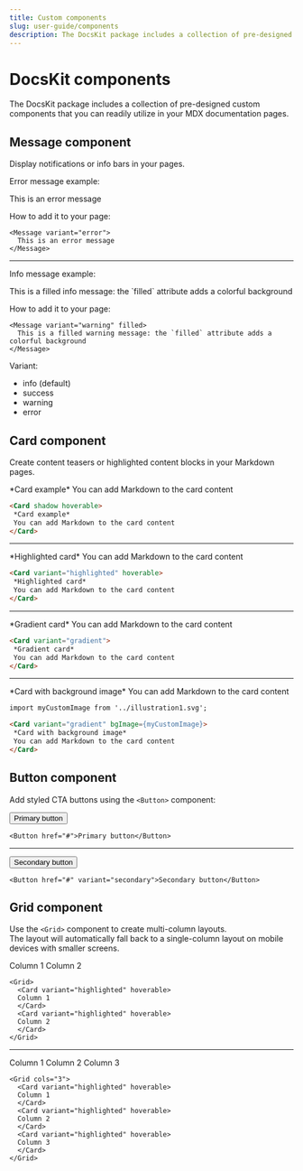 ```yaml
---
title: Custom components
slug: user-guide/components
description: The DocsKit package includes a collection of pre-designed custom components that you can readily utilize in your MDX documentation pages. 
---
```


# DocsKit components

The DocsKit package includes a collection of pre-designed custom components that you can readily utilize in your MDX documentation pages. 

## Message component 

Display notifications or info bars in your pages.  

Error message example:

<Message variant="error">
This is an error message
</Message>

How to add it to your page:
```JSX
<Message variant="error">
  This is an error message
</Message>
```
---------

Info message example:

<Message filled>
This is a filled info message: the `filled` attribute adds a colorful background
</Message>

How to add it to your page:
```JSX
<Message variant="warning" filled>
  This is a filled warning message: the `filled` attribute adds a colorful background
</Message>
```

Variant:
- info (default)
- success
- warning
- error

## Card component 

Create content teasers or highlighted content blocks in your Markdown pages.

<Card shadow hoverable>
 *Card example*  
 You can add Markdown to the card content
</Card>

```markdown
<Card shadow hoverable>
 *Card example*  
 You can add Markdown to the card content
</Card>
```
------

<Card variant="highlighted" hoverable>
 *Highlighted card*  
 You can add Markdown to the card content
</Card>

```markdown
<Card variant="highlighted" hoverable>
 *Highlighted card*  
 You can add Markdown to the card content
</Card>
```
------

<Card variant="gradient">
 *Gradient card*  
 You can add Markdown to the card content
</Card>

```markdown
<Card variant="gradient">
 *Gradient card*  
 You can add Markdown to the card content
</Card>
```
------

<Card variant="gradient" bgImage={myCustomImage}>
 *Card with background image*  
 You can add Markdown to the card content
</Card>

```markdown
import myCustomImage from '../illustration1.svg';

<Card variant="gradient" bgImage={myCustomImage}>
 *Card with background image*  
 You can add Markdown to the card content
</Card>
```

## Button component

Add styled CTA buttons using the `<Button>` component:

<Button href="#">Primary button</Button>


```JSX
<Button href="#">Primary button</Button>
```
------
<Button href="#" variant="secondary">Secondary button</Button>


```JSX
<Button href="#" variant="secondary">Secondary button</Button>
```

## Grid component

Use the `<Grid>` component to create multi-column layouts.  
The layout will automatically fall back to a single-column layout on mobile devices with smaller screens.

<Grid>
  <Card variant="highlighted" hoverable>
  Column 1
  </Card>
  <Card variant="highlighted" hoverable>
  Column 2
  </Card>
</Grid>

```JSX
<Grid>
  <Card variant="highlighted" hoverable>
  Column 1
  </Card>
  <Card variant="highlighted" hoverable>
  Column 2
  </Card>
</Grid>
```
------
<Grid cols="3">
  <Card variant="highlighted" hoverable>
  Column 1
  </Card>
  <Card variant="highlighted" hoverable>
  Column 2
  </Card>
  <Card variant="highlighted" hoverable>
  Column 3
  </Card>
</Grid>

```JSX
<Grid cols="3">
  <Card variant="highlighted" hoverable>
  Column 1
  </Card>
  <Card variant="highlighted" hoverable>
  Column 2
  </Card>
  <Card variant="highlighted" hoverable>
  Column 3
  </Card>
</Grid>
```
